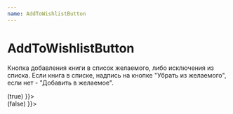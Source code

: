 ```yaml
---
name: AddToWishlistButton
---
```




# AddToWishlistButton

Кнопка добавления книги в список желаемого, либо исключения из списка. Если книга в списке, надпись на кнопке "Убрать из желаемого", если нет - "Добавить в желаемое". 


<Playground>
  <WishlistContext.Provider value={{ isWishedBook: () => (true) }}>
    <AddToWishlistButton book={{id: 1}}/>
  </WishlistContext.Provider>
  <br/>
  <WishlistContext.Provider value={{ isWishedBook: () => (false) }}>
    <AddToWishlistButton book={{id: 1}}/>
  </WishlistContext.Provider>
</Playground>